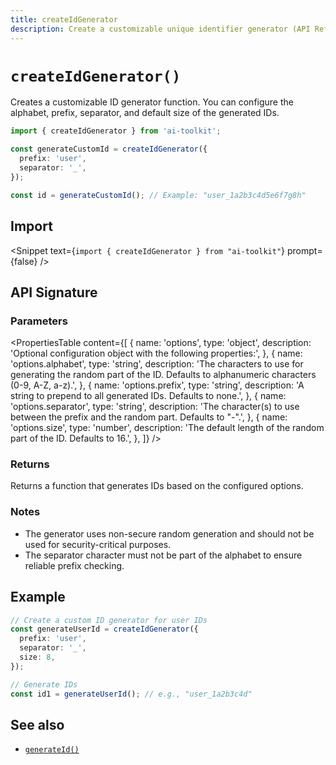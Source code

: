 ```yaml
---
title: createIdGenerator
description: Create a customizable unique identifier generator (API Reference)
---
```


# `createIdGenerator()`

Creates a customizable ID generator function. You can configure the alphabet, prefix, separator, and default size of the generated IDs.

```ts
import { createIdGenerator } from 'ai-toolkit';

const generateCustomId = createIdGenerator({
  prefix: 'user',
  separator: '_',
});

const id = generateCustomId(); // Example: "user_1a2b3c4d5e6f7g8h"
```

## Import

<Snippet
  text={`import { createIdGenerator } from "ai-toolkit"`}
  prompt={false}
/>

## API Signature

### Parameters

<PropertiesTable
  content={[
    {
      name: 'options',
      type: 'object',
      description:
        'Optional configuration object with the following properties:',
    },
    {
      name: 'options.alphabet',
      type: 'string',
      description:
        'The characters to use for generating the random part of the ID. Defaults to alphanumeric characters (0-9, A-Z, a-z).',
    },
    {
      name: 'options.prefix',
      type: 'string',
      description:
        'A string to prepend to all generated IDs. Defaults to none.',
    },
    {
      name: 'options.separator',
      type: 'string',
      description:
        'The character(s) to use between the prefix and the random part. Defaults to "-".',
    },
    {
      name: 'options.size',
      type: 'number',
      description:
        'The default length of the random part of the ID. Defaults to 16.',
    },
  ]}
/>

### Returns

Returns a function that generates IDs based on the configured options.

### Notes

- The generator uses non-secure random generation and should not be used for security-critical purposes.
- The separator character must not be part of the alphabet to ensure reliable prefix checking.

## Example

```ts
// Create a custom ID generator for user IDs
const generateUserId = createIdGenerator({
  prefix: 'user',
  separator: '_',
  size: 8,
});

// Generate IDs
const id1 = generateUserId(); // e.g., "user_1a2b3c4d"
```

## See also

- [`generateId()`](/docs/reference/ai-toolkit-core/generate-id)
